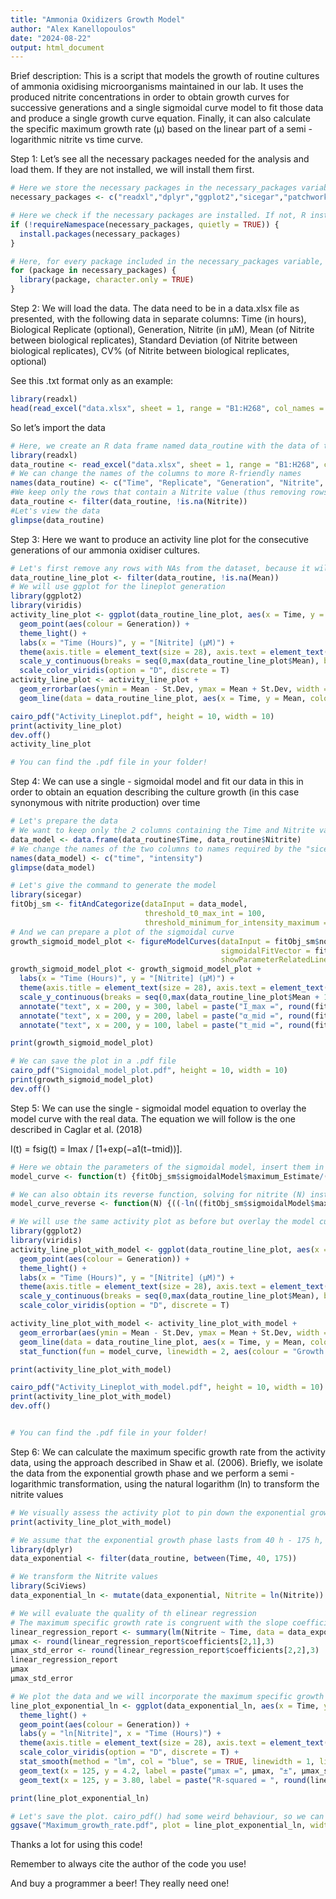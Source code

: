---
title: "Ammonia Oxidizers Growth Model"
author: "Alex Kanellopoulos"
date: "2024-08-22"
output: html_document
---

Brief description: This is a script that models the growth of routine cultures of ammonia oxidising microorganisms maintained in our lab. It uses the produced nitrite concentrations in order to obtain growth curves for successive generations and a single sigmoidal curve model to fit those data and produce a single growth curve equation. Finally, it can also calculate the specific maximum growth rate (μ) based on the linear part of a semi - logarithmic nitrite vs time curve.

Step 1: Let's see all the necessary packages needed for the analysis and load them. If they are not installed, we will install them first. 

```{r Library Installation and Loading, echo=TRUE, message=FALSE, warning=FALSE}
# Here we store the necessary packages in the necessary_packages variable
necessary_packages <- c("readxl","dplyr","ggplot2","sicegar","patchwork","viridis","scales","SciViews") 

# Here we check if the necessary packages are installed. If not, R installs them 
if (!requireNamespace(necessary_packages, quietly = TRUE)) {
  install.packages(necessary_packages)
}

# Here, for every package included in the necessary_packages variable, R will load it. The character.only = TRUE ensures that library() will try to interpret the package names as characters (as it needs for it to work) 
for (package in necessary_packages) {
  library(package, character.only = TRUE)
}
```

Step 2: We will load the data. The data need to be in a data.xlsx file as presented, with the following data in separate columns: 
  Time (in hours),
  Biological Replicate (optional),
  Generation,
  Nitrite (in μM),
  Mean (of Nitrite between biological replicates),
  Standard Deviation (of Nitrite between biological replicates),
  CV% (of Nitrite between biological replicates, optional)
  
See this .txt format only as an example: 
```{r echo=FALSE, message=FALSE, warning=FALSE}
library(readxl)
head(read_excel("data.xlsx", sheet = 1, range = "B1:H268", col_names = TRUE),12)
```

So let's import the data
  
```{r Data import and pre-processing, echo=TRUE}
# Here, we create an R data frame named data_routine with the data of the data.xlsx file. Here, we take the data from the first sheet of the file, from cells B1 to H268 and we keep the names of the columns (first row) 
library(readxl)
data_routine <- read_excel("data.xlsx", sheet = 1, range = "B1:H268", col_names = TRUE)
# We can change the names of the columns to more R-friendly names
names(data_routine) <- c("Time", "Replicate", "Generation", "Nitrite", "Mean", "St.Dev", "CV%")
#We keep only the rows that contain a Nitrite value (thus removing rows that are left blank to make life easier when viewing the .xlsx file)
data_routine <- filter(data_routine, !is.na(Nitrite))
#Let's view the data
glimpse(data_routine)
```
Step 3: Here we want to produce an activity line plot for the consecutive generations of our ammonia oxidiser cultures.
  
```{r echo=TRUE, message=FALSE, warning=FALSE}
# Let's first remove any rows with NAs from the dataset, because it will clash with the lineplot and the lines will not appear 
data_routine_line_plot <- filter(data_routine, !is.na(Mean))
# We will use ggplot for the lineplot generation 
library(ggplot2)
library(viridis)
activity_line_plot <- ggplot(data_routine_line_plot, aes(x = Time, y = Mean)) + 
  geom_point(aes(colour = Generation)) + 
  theme_light() + 
  labs(x = "Time (Hours)", y = "[Nitrite] (μM)") + 
  theme(axis.title = element_text(size = 28), axis.text = element_text(size = 24), legend.text = element_text(size = 20), legend.title = element_text(size = 20)) + 
  scale_y_continuous(breaks = seq(0,max(data_routine_line_plot$Mean), by = max(data_routine_line_plot$Mean)/5)) + ylim(0,max(data_routine_line_plot$Mean)) + 
  scale_color_viridis(option = "D", discrete = T)
activity_line_plot <- activity_line_plot + 
  geom_errorbar(aes(ymin = Mean - St.Dev, ymax = Mean + St.Dev, width = 0.2, colour = Generation)) +
  geom_line(data = data_routine_line_plot, aes(x = Time, y = Mean, colour = Generation), linewidth = 0.6)

cairo_pdf("Activity_Lineplot.pdf", height = 10, width = 10)
print(activity_line_plot)
dev.off()
activity_line_plot

# You can find the .pdf file in your folder!
```

Step 4: We can use a single - sigmoidal model and fit our data in this in order to obtain an equation describing the culture growth (in this case synonymous with nitrite production) over time

```{r echo=TRUE, message=FALSE, warning=FALSE}
# Let's prepare the data 
# We want to keep only the 2 columns containing the Time and Nitrite values
data_model <- data.frame(data_routine$Time, data_routine$Nitrite)
# We change the names of the two columns to names required by the "sicegar" package
names(data_model) <- c("time", "intensity")
glimpse(data_model)
```

```{r echo=TRUE, message=FALSE, warning=FALSE}
# Let's give the command to generate the model
library(sicegar)
fitObj_sm <- fitAndCategorize(dataInput = data_model,
                              threshold_t0_max_int = 100, 
                              threshold_minimum_for_intensity_maximum = 0.02)
# And we can prepare a plot of the sigmoidal curve
growth_sigmoid_model_plot <- figureModelCurves(dataInput = fitObj_sm$normalizedInput, 
                                               sigmoidalFitVector = fitObj_sm$sigmoidalModel,
                                               showParameterRelatedLines = T)
growth_sigmoid_model_plot <- growth_sigmoid_model_plot + 
  labs(x = "Time (Hours)", y = "[Nitrite] (μM)") + 
  theme(axis.title = element_text(size = 28), axis.text = element_text(size = 24), legend.text = element_text(size = 20), legend.title = element_text(size = 20)) + 
  scale_y_continuous(breaks = seq(0,max(data_routine_line_plot$Mean + 100), by = max(data_routine_line_plot$Mean)/5)) + ylim(0,max(data_routine_line_plot$Mean) + 100) + 
  annotate("text", x = 200, y = 300, label = paste("I_max =", round(fitObj_sm$sigmoidalModel$maximum_Estimate, 2)), size = 6, hjust = 0) +
  annotate("text", x = 200, y = 200, label = paste("α_mid =", round(fitObj_sm$sigmoidalModel$slopeParam_Estimate, 2)), size = 6, hjust = 0) +
  annotate("text", x = 200, y = 100, label = paste("t_mid =", round(fitObj_sm$sigmoidalModel$midPoint_Estimate, 2)), size = 6, hjust = 0)

print(growth_sigmoid_model_plot)

```

```{r message=FALSE, warning=FALSE, include=FALSE}
# We can save the plot in a .pdf file 
cairo_pdf("Sigmoidal_model_plot.pdf", height = 10, width = 10)
print(growth_sigmoid_model_plot)
dev.off()

```

Step 5: We can use the single - sigmoidal model equation to overlay the model curve with the real data. The equation we will follow is the one described in Caglar et al. (2018)

I(t) = fsig(t) = Imax / [1+exp(−a1(t−tmid))].

```{r echo=TRUE, message=FALSE, warning=FALSE}
# Here we obtain the parameters of the sigmoidal model, insert them in the single sigmoidal curve equation and put it as a function of time (t)
model_curve <- function(t) {fitObj_sm$sigmoidalModel$maximum_Estimate/(1+exp(-fitObj_sm$sigmoidalModel$slopeParam_Estimate*(t-fitObj_sm$sigmoidalModel$midPoint_Estimate)))}

# We can also obtain its reverse function, solving for nitrite (N) instead of time 
model_curve_reverse <- function(N) {((-ln((fitObj_sm$sigmoidalModel$maximum_Estimate/N)-1)/fitObj_sm$sigmoidalModel$slopeParam_Estimate)+fitObj_sm$sigmoidalModel$midPoint_Estimate)}

# We will use the same activity plot as before but overlay the model curve
library(ggplot2)
library(viridis)
activity_line_plot_with_model <- ggplot(data_routine_line_plot, aes(x = Time, y = Mean)) + 
  geom_point(aes(colour = Generation)) + 
  theme_light() + 
  labs(x = "Time (Hours)", y = "[Nitrite] (μM)") + 
  theme(axis.title = element_text(size = 28), axis.text = element_text(size = 24), legend.text = element_text(size = 20), legend.title = element_text(size = 20)) + 
  scale_y_continuous(breaks = seq(0,max(data_routine_line_plot$Mean), by = max(data_routine_line_plot$Mean)/5)) + ylim(0,max(data_routine_line_plot$Mean)) + 
  scale_color_viridis(option = "D", discrete = T)

activity_line_plot_with_model <- activity_line_plot_with_model + 
  geom_errorbar(aes(ymin = Mean - St.Dev, ymax = Mean + St.Dev, width = 0.2, colour = Generation)) +
  geom_line(data = data_routine_line_plot, aes(x = Time, y = Mean, colour = Generation), linewidth = 0.6) +
  stat_function(fun = model_curve, linewidth = 2, aes(colour = "Growth Model Curve"))

print(activity_line_plot_with_model)

cairo_pdf("Activity_Lineplot_with_model.pdf", height = 10, width = 10)
print(activity_line_plot_with_model)
dev.off()


# You can find the .pdf file in your folder!
```

Step 6: We can calculate the maximum specific growth rate from the activity data, using the approach described in Shaw et al. (2006). Briefly, we isolate the data from the exponential growth phase and we perform a semi - logarithmic transformation, using the natural logarithm (ln) to transform the nitrite values 

```{r echo=TRUE, message=FALSE, warning=FALSE}
# We visually assess the activity plot to pin down the exponential growth phase
print(activity_line_plot_with_model)
```

```{r echo=TRUE, message=FALSE, warning=FALSE}
# We assume that the exponential growth phase lasts from 40 h - 175 h, so we isolate these data
library(dplyr)
data_exponential <- filter(data_routine, between(Time, 40, 175))

# We transform the Nitrite values 
library(SciViews)
data_exponential_ln <- mutate(data_exponential, Nitrite = ln(Nitrite))

# We will evaluate the quality of th elinear regression
# The maximum specific growth rate is congruent with the slope coefficient of the linear regression
linear_regression_report <- summary(lm(Nitrite ~ Time, data = data_exponential_ln))
μmax <- round(linear_regression_report$coefficients[2,1],3)
μmax_std_error <- round(linear_regression_report$coefficients[2,2],3)
linear_regression_report
μmax
μmax_std_error

# We plot the data and we will incorporate the maximum specific growth rate value in the plot
line_plot_exponential_ln <- ggplot(data_exponential_ln, aes(x = Time, y = Nitrite)) +
  theme_light() + 
  geom_point(aes(colour = Generation)) + 
  labs(y = "ln[Nitrite]", x = "Time (Hours)") + 
  theme(axis.title = element_text(size = 28), axis.text = element_text(size = 24), legend.text = element_text(size = 20), legend.title = element_text(size = 20)) + 
  scale_color_viridis(option = "D", discrete = T) +
  stat_smooth(method = "lm", col = "blue", se = TRUE, linewidth = 1, linetype = "dashed") + 
  geom_text(x = 125, y = 4.2, label = paste("μmax =", μmax, "±", μmax_std_error), colour = "blue", size = 6, hjust = 0) + 
  geom_text(x = 125, y = 3.80, label = paste("R-squared = ", round(linear_regression_report$adj.r.squared,2)), colour = "blue", size = 6, hjust = 0)

print(line_plot_exponential_ln)

# Let's save the plot. cairo_pdf() had some weird behaviour, so we can use ggsave(), which usually handles fonts in ggplots better
ggsave("Maximum_growth_rate.pdf", plot = line_plot_exponential_ln, width = 10, height = 10)

```

Thanks a lot for using this code! 

Remember to always cite the author of the code you use!

And buy a programmer a beer! They really need one!
